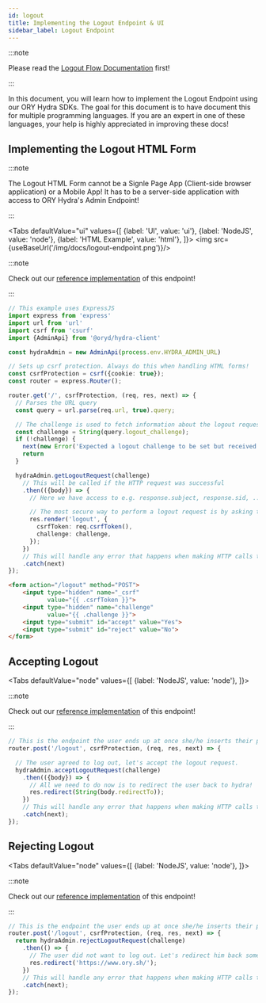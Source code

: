 ```yaml
---
id: logout
title: Implementing the Logout Endpoint & UI
sidebar_label: Logout Endpoint
---
```



:::note

Please read the [Logout Flow Documentation](../concepts/logout) first!

:::

In this document, you will learn how to implement the Logout Endpoint using our ORY Hydra SDKs.
The goal for this document is to have document this for multiple programming languages. If you are
an expert in one of these languages, your help is highly appreciated in improving these docs!

## Implementing the Logout HTML Form

:::note

The Logout HTML Form cannot be a Signle Page App (Client-side browser application) or a Mobile App! It has to be
a server-side application with access to ORY Hydra's Admin Endpoint!

:::

<Tabs
  defaultValue="ui"
  values={[
    {label: 'UI', value: 'ui'},
    {label: 'NodeJS', value: 'node'},
    {label: 'HTML Example', value: 'html'},
  ]}>
<TabItem value="ui">
<img src={useBaseUrl('/img/docs/logout-endpoint.png')}/>
</TabItem>
<TabItem value="node">

:::note

Check out our [reference implementation](https://github.com/ory/hydra-login-consent-node) of this endpoint!

:::

```typescript title="routes/logout.ts"
// This example uses ExpressJS
import express from 'express'
import url from 'url'
import csrf from 'csurf'
import {AdminApi} from '@oryd/hydra-client'

const hydraAdmin = new AdminApi(process.env.HYDRA_ADMIN_URL)

// Sets up csrf protection. Always do this when handling HTML forms!
const csrfProtection = csrf({cookie: true});
const router = express.Router();

router.get('/', csrfProtection, (req, res, next) => {
  // Parses the URL query
  const query = url.parse(req.url, true).query;

  // The challenge is used to fetch information about the logout request from ORY Hydra.
  const challenge = String(query.logout_challenge);
  if (!challenge) {
    next(new Error('Expected a logout challenge to be set but received none.'))
    return
  }

  hydraAdmin.getLogoutRequest(challenge)
    // This will be called if the HTTP request was successful
    .then(({body}) => {
      // Here we have access to e.g. response.subject, response.sid, ...

      // The most secure way to perform a logout request is by asking the user if he/she really want to log out.
      res.render('logout', {
        csrfToken: req.csrfToken(),
        challenge: challenge,
      });
    })
    // This will handle any error that happens when making HTTP calls to hydra
    .catch(next)
});
```

</TabItem>
<TabItem value="html">

```html
<form action="/logout" method="POST">
    <input type="hidden" name="_csrf"
           value="{{ .csrfToken }}">
    <input type="hidden" name="challenge"
           value="{{ .challenge }}">
    <input type="submit" id="accept" value="Yes">
    <input type="submit" id="reject" value="No">
</form>
```

</TabItem>
</Tabs>

## Accepting Logout

<Tabs
  defaultValue="node"
  values={[
    {label: 'NodeJS', value: 'node'},
  ]}>
<TabItem value="node">

:::note

Check out our [reference implementation](https://github.com/ory/hydra-login-consent-node) of this endpoint!

:::

```typescript title="routes/logout.ts"
// This is the endpoint the user ends up at once she/he inserts their password and username and hits "Log in".
router.post('/logout', csrfProtection, (req, res, next) => {

  // The user agreed to log out, let's accept the logout request.
  hydraAdmin.acceptLogoutRequest(challenge)
    .then(({body}) => {
      // All we need to do now is to redirect the user back to hydra!
      res.redirect(String(body.redirectTo));
    })
    // This will handle any error that happens when making HTTP calls to hydra
    .catch(next);
});
```
</TabItem>
</Tabs>

## Rejecting Logout

<Tabs
  defaultValue="node"
  values={[
    {label: 'NodeJS', value: 'node'},
  ]}>
<TabItem value="node">

:::note

Check out our [reference implementation](https://github.com/ory/hydra-login-consent-node) of this endpoint!

:::

```typescript title="routes/logout.ts"
// This is the endpoint the user ends up at once she/he inserts their password and username and hits "Log in".
router.post('/logout', csrfProtection, (req, res, next) => {
  return hydraAdmin.rejectLogoutRequest(challenge)
    .then(() => {
      // The user did not want to log out. Let's redirect him back somewhere or do something else.
      res.redirect('https://www.ory.sh/');
    })
    // This will handle any error that happens when making HTTP calls to hydra
    .catch(next);
});
```
</TabItem>
</Tabs>
